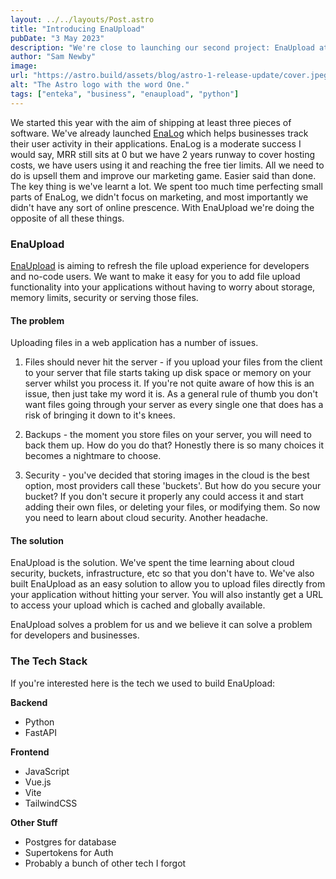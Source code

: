 ```yaml
---
layout: ../../layouts/Post.astro
title: "Introducing EnaUpload"
pubDate: "3 May 2023"
description: "We're close to launching our second project: EnaUpload at Enteka Software. I'm going to introduce what it is and why we're building it."
author: "Sam Newby"
image:
url: "https://astro.build/assets/blog/astro-1-release-update/cover.jpeg"
alt: "The Astro logo with the word One."
tags: ["enteka", "business", "enaupload", "python"]
---
```


We started this year with the aim of shipping at least three pieces of software. We've already launched [EnaLog](https://enalog.app) which helps
businesses track their user activity in their applications. EnaLog is a moderate success I would say, MRR still sits at 0 but we have 2 years
runway to cover hosting costs, we have users using it and reaching the free tier limits. All we need to do is upsell them and improve our marketing
game. Easier said than done. The key thing is we've learnt a lot. We spent too much time perfecting small parts of EnaLog, we didn't focus on
marketing, and most importantly we didn't have any sort of online prescence. With EnaUpload we're doing the opposite of all these things.

### EnaUpload

[EnaUpload](https://enaupload.com) is aiming to refresh the file upload experience for developers and no-code users. We want to make it easy for you to add file upload
functionality into your applications without having to worry about storage, memory limits, security or serving those files.

#### The problem

Uploading files in a web application has a number of issues.

1. Files should never hit the server - if you upload your files from the client to your server that file starts taking up disk space or memory 
on your server whilst you process it. If you're not quite aware of how this is an issue, then just take my word it is. As a general rule of 
thumb you don't want files going through your server as every single one that does has a risk of bringing it down to it's knees.

2. Backups - the moment you store files on your server, you will need to back them up. How do you do that? Honestly there is so many choices
it becomes a nightmare to choose.

3. Security - you've decided that storing images in the cloud is the best option, most providers call these 'buckets'. But how do you secure your
bucket? If you don't secure it properly any could access it and start adding their own files, or deleting your files, or modifying them. So now
you need to learn about cloud security. Another headache.

#### The solution

EnaUpload is the solution. We've spent the time learning about cloud security, buckets, infrastructure, etc so that you don't have to. We've also
built EnaUpload as an easy solution to allow you to upload files directly from your application without hitting your server. You will also
instantly get a URL to access your upload which is cached and globally available.

EnaUpload solves a problem for us and we believe it can solve a problem for developers and businesses.

### The Tech Stack

If you're interested here is the tech we used to build EnaUpload:

**Backend**
* Python
* FastAPI

**Frontend**
* JavaScript
* Vue.js
* Vite
* TailwindCSS

**Other Stuff**
* Postgres for database
* Supertokens for Auth
* Probably a bunch of other tech I forgot